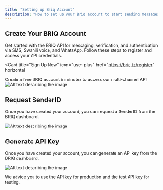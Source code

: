 ```yaml
---
title: "Setting up Briq Account"
description: "How to set up your Briq account to start sending messages and verifications"
---
```


## Create Your BRIQ Account

Get started with the BRIQ API for messaging, verification, and authentication via SMS, Swahili voice, and WhatsApp. Follow these steps to register and access your API credentials.

<Card
  title="Sign Up Now"
  icon="user-plus"
  href="https://briq.tz/register"
  horizontal
>
  Create a free BRIQ account in minutes to access our multi-channel API.
</Card>
![Alt text describing the image](/images/signup.png)

## Request SenderID

Once you have created your account, you can request a SenderID from the BRIQ dashboard.

![Alt text describing the image](/images/senderID.png)

## Generate API Key

Once you have created your account, you can generate an API key from the BRIQ dashboard.

![Alt text describing the image](/images/apikeys.png)

<Note>
  We advice you to use the API key for production and the test API key for testing.
</Note>
